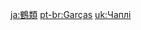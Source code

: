 {{Disambiguation}}
{{Items by Category List|Cranes|type=Wildlife}}

[[ja:鶴類]]
[[pt-br:Garças]]
[[uk:Чаплі]]